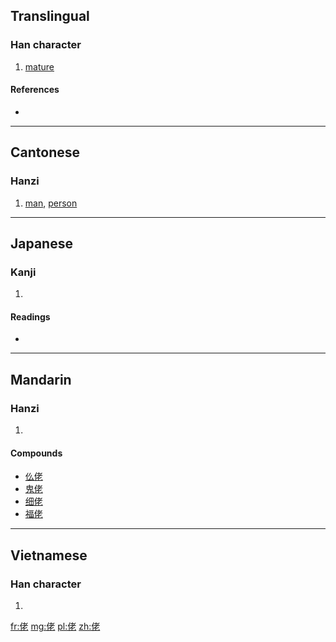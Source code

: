 {{stroke order|[[File:佬-order.gif|160px]]}}
==Translingual==

===Han character===
{{Han char|rn=9|rad=人|as=06|sn=8|four=2421<sub>1</sub>|canj=人十大心 (OJKP)}}

# [[mature]]

====References====
* {{Han ref|kx=0100.090|dkj=00548|dj=0212.050|hdz=10144.020|uh=4F6C|ud=20332|bh=A8D0|bd=43216}}

----

==Cantonese==

===Hanzi===
{{yue-hanzi|jyut=|y=lou2}}

# [[man]], [[person]]

----

==Japanese==

===Kanji===
{{ja-kanji|grade=|rs=人06}}

# {{defn|lang=ja|sort=人06}}

====Readings====
* {{ja-readings|on=[[りょう]] (ryō), [[ろ]] (ro), [[ろう]] (rō)|kun=[[おおきい]] (ookii)}}

----

==Mandarin==

===Hanzi===
{{cmn-hanzi|pin=[[lǎo]] ([[lao3]])|wg=lao<sup>3</sup>}}

# {{defn|lang=cmn|sort=人06}}

====Compounds====
*[[仫佬]]
*[[鬼佬]]
*[[细佬]]
*[[福佬]]

----

==Vietnamese==

===Han character===
{{vi-hantu|[[lão]]|rs=人06}}

# {{defn|lang=vi|sort=人06}}

[[fr:佬]]
[[mg:佬]]
[[pl:佬]]
[[zh:佬]]